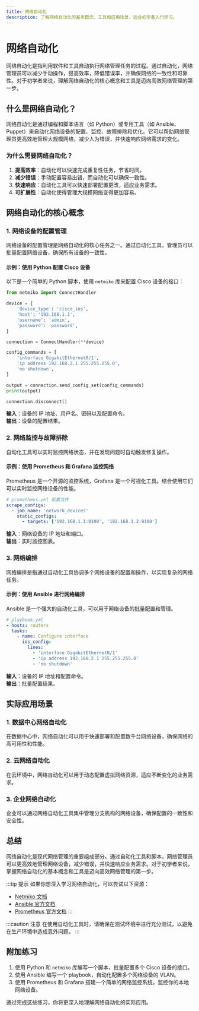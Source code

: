 ```yaml
---
title: 网络自动化
description: 了解网络自动化的基本概念、工具和应用场景，适合初学者入门学习。
---
```


# 网络自动化

网络自动化是指利用软件和工具自动执行网络管理任务的过程。通过自动化，网络管理员可以减少手动操作，提高效率，降低错误率，并确保网络的一致性和可靠性。对于初学者来说，理解网络自动化的核心概念和工具是迈向高效网络管理的第一步。

## 什么是网络自动化？

网络自动化是通过编程和脚本语言（如 Python）或专用工具（如 Ansible、Puppet）来自动化网络设备的配置、监控、故障排除和优化。它可以帮助网络管理员更高效地管理大规模网络，减少人为错误，并快速响应网络需求的变化。

### 为什么需要网络自动化？

1. **提高效率**：自动化可以快速完成重复性任务，节省时间。
2. **减少错误**：手动配置容易出错，而自动化可以确保一致性。
3. **快速响应**：自动化工具可以快速部署配置更改，适应业务需求。
4. **可扩展性**：自动化使得管理大规模网络变得更加容易。

## 网络自动化的核心概念

### 1. 网络设备的配置管理
网络设备的配置管理是网络自动化的核心任务之一。通过自动化工具，管理员可以批量配置网络设备，确保所有设备的一致性。

#### 示例：使用 Python 配置 Cisco 设备
以下是一个简单的 Python 脚本，使用 `netmiko` 库来配置 Cisco 设备的接口：

```python
from netmiko import ConnectHandler

device = {
    'device_type': 'cisco_ios',
    'host': '192.168.1.1',
    'username': 'admin',
    'password': 'password',
}

connection = ConnectHandler(**device)

config_commands = [
    'interface GigabitEthernet0/1',
    'ip address 192.168.2.1 255.255.255.0',
    'no shutdown',
]

output = connection.send_config_set(config_commands)
print(output)

connection.disconnect()
```

**输入**：设备的 IP 地址、用户名、密码以及配置命令。<br />
**输出**：设备的配置结果。

### 2. 网络监控与故障排除
自动化工具可以实时监控网络状态，并在发现问题时自动触发修复操作。

#### 示例：使用 Prometheus 和 Grafana 监控网络
Prometheus 是一个开源的监控系统，Grafana 是一个可视化工具。结合使用它们可以实时监控网络设备的性能。

```yaml
# prometheus.yml 配置文件
scrape_configs:
  - job_name: 'network_devices'
    static_configs:
      - targets: ['192.168.1.1:9100', '192.168.1.2:9100']
```

**输入**：网络设备的 IP 地址和端口。<br />
**输出**：实时监控图表。

### 3. 网络编排
网络编排是指通过自动化工具协调多个网络设备的配置和操作，以实现复杂的网络任务。

#### 示例：使用 Ansible 进行网络编排
Ansible 是一个强大的自动化工具，可以用于网络设备的批量配置和管理。

```yaml
# playbook.yml
- hosts: routers
  tasks:
    - name: Configure interface
      ios_config:
        lines:
          - 'interface GigabitEthernet0/1'
          - 'ip address 192.168.2.1 255.255.255.0'
          - 'no shutdown'
```

**输入**：设备的 IP 地址和配置命令。<br />
**输出**：批量配置结果。

## 实际应用场景

### 1. 数据中心网络自动化
在数据中心中，网络自动化可以用于快速部署和配置数千台网络设备，确保网络的高可用性和性能。

### 2. 云网络自动化
在云环境中，网络自动化可以用于动态配置虚拟网络资源，适应不断变化的业务需求。

### 3. 企业网络自动化
企业可以通过网络自动化工具集中管理分支机构的网络设备，确保配置的一致性和安全性。

## 总结

网络自动化是现代网络管理的重要组成部分。通过自动化工具和脚本，网络管理员可以更高效地管理网络设备，减少错误，并快速响应业务需求。对于初学者来说，掌握网络自动化的基本概念和工具是迈向高效网络管理的第一步。

:::tip 提示
如果你想深入学习网络自动化，可以尝试以下资源：
- [Netmiko 文档](https://github.com/ktbyers/netmiko)
- [Ansible 官方文档](https://docs.ansible.com/)
- [Prometheus 官方文档](https://prometheus.io/docs/)
:::

:::caution 注意
在使用自动化工具时，请确保在测试环境中进行充分测试，以避免在生产环境中造成意外问题。
:::

## 附加练习

1. 使用 Python 和 `netmiko` 库编写一个脚本，批量配置多个 Cisco 设备的接口。
2. 使用 Ansible 编写一个 playbook，自动化配置多个网络设备的 VLAN。
3. 使用 Prometheus 和 Grafana 搭建一个简单的网络监控系统，监控你的本地网络设备。

通过完成这些练习，你将更深入地理解网络自动化的实际应用。